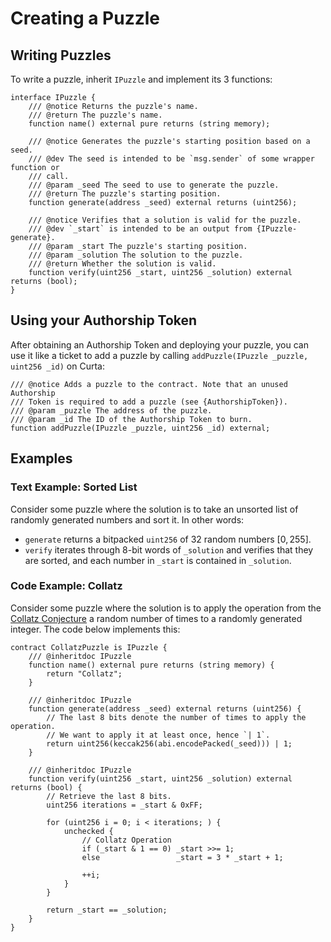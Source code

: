 # Creating a Puzzle

## Writing Puzzles

To write a puzzle, inherit `IPuzzle` and implement its 3 functions:

```solidity fileName='IPuzzle.sol' highlightLines={[4, 11, 18]}
interface IPuzzle {
    /// @notice Returns the puzzle's name.
    /// @return The puzzle's name.
    function name() external pure returns (string memory);

    /// @notice Generates the puzzle's starting position based on a seed.
    /// @dev The seed is intended to be `msg.sender` of some wrapper function or
    /// call.
    /// @param _seed The seed to use to generate the puzzle.
    /// @return The puzzle's starting position.
    function generate(address _seed) external returns (uint256);

    /// @notice Verifies that a solution is valid for the puzzle.
    /// @dev `_start` is intended to be an output from {IPuzzle-generate}.
    /// @param _start The puzzle's starting position.
    /// @param _solution The solution to the puzzle.
    /// @return Whether the solution is valid.
    function verify(uint256 _start, uint256 _solution) external returns (bool);
}
```

## Using your Authorship Token

After obtaining an Authorship Token and deploying your puzzle, you can use it like a ticket to add a puzzle by calling `addPuzzle(IPuzzle _puzzle, uint256 _id)` on Curta:

```solidity showLineNumbers={false}
/// @notice Adds a puzzle to the contract. Note that an unused Authorship
/// Token is required to add a puzzle (see {AuthorshipToken}).
/// @param _puzzle The address of the puzzle.
/// @param _id The ID of the Authorship Token to burn.
function addPuzzle(IPuzzle _puzzle, uint256 _id) external;
```

## Examples

### Text Example: Sorted List

Consider some puzzle where the solution is to take an unsorted list of randomly generated numbers and sort it. In other words:

- `generate` returns a bitpacked `uint256` of 32 random numbers $[0, 255]$.
- `verify` iterates through 8-bit words of `_solution` and verifies that they are sorted, and each number in `_start` is contained in `_solution`.

### Code Example: Collatz

Consider some puzzle where the solution is to apply the operation from the [Collatz Conjecture](https://en.wikipedia.org/wiki/Collatz_conjecture#Statement_of_the_problem) a random number of times to a randomly generated integer. The code below implements this:

```solidity fileName="CollatzPuzzle.sol"
contract CollatzPuzzle is IPuzzle {
    /// @inheritdoc IPuzzle
    function name() external pure returns (string memory) {
        return "Collatz";
    }

    /// @inheritdoc IPuzzle
    function generate(address _seed) external returns (uint256) {
        // The last 8 bits denote the number of times to apply the operation.
        // We want to apply it at least once, hence `| 1`.
        return uint256(keccak256(abi.encodePacked(_seed))) | 1;
    }

    /// @inheritdoc IPuzzle
    function verify(uint256 _start, uint256 _solution) external returns (bool) {
        // Retrieve the last 8 bits.
        uint256 iterations = _start & 0xFF;

        for (uint256 i = 0; i < iterations; ) {
            unchecked {
                // Collatz Operation
                if (_start & 1 == 0) _start >>= 1;
                else                 _start = 3 * _start + 1;

                ++i;
            }
        }

        return _start == _solution;
    }
}
```
